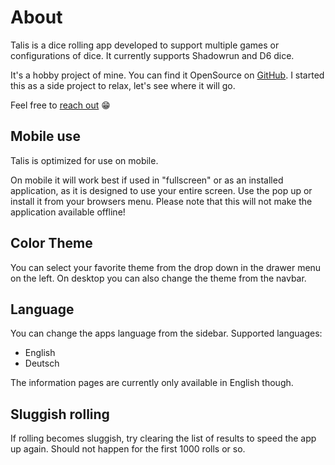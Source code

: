 # About

Talis is a dice rolling app developed to support multiple games or configurations of dice. It currently supports Shadowrun and D6 dice.

It's a hobby project of mine. You can find it OpenSource on [GitHub](https://github.com/HoverBaum/talis). I started this as a side project to relax, let's see where it will go.

Feel free to [reach out](https://hoverbaum.net/me#contact) 😁

## Mobile use

Talis is optimized for use on mobile.

On mobile it will work best if used in "fullscreen" or as an installed application, as it is designed to use your entire screen. Use the pop up or install it from your browsers menu. Please note that this will not make the application available offline!

## Color Theme

You can select your favorite theme from the drop down in the drawer menu on the left. On desktop you can also change the theme from the navbar.

## Language

You can change the apps language from the sidebar. Supported languages:

- English
- Deutsch

The information pages are currently only available in English though.

## Sluggish rolling

If rolling becomes sluggish, try clearing the list of results to speed the app up again. Should not happen for the first 1000 rolls or so.
